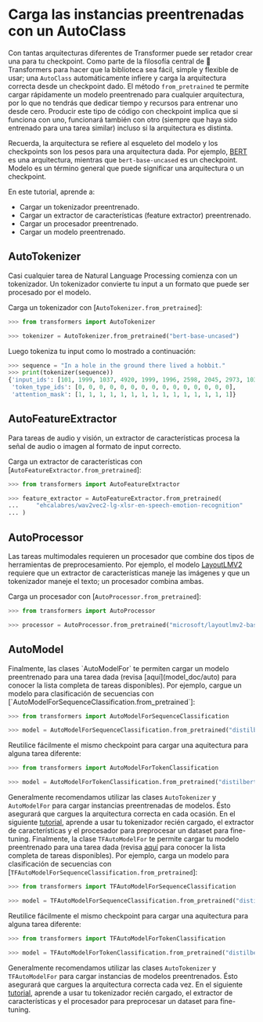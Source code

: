 <!--Copyright 2022 The HuggingFace Team. All rights reserved.

Licensed under the Apache License, Version 2.0 (the "License"); you may not use this file except in compliance with
the License. You may obtain a copy of the License at

http://www.apache.org/licenses/LICENSE-2.0

Unless required by applicable law or agreed to in writing, software distributed under the License is distributed on
an "AS IS" BASIS, WITHOUT WARRANTIES OR CONDITIONS OF ANY KIND, either express or implied. See the License for the
specific language governing permissions and limitations under the License.
-->

# Carga las instancias preentrenadas con un AutoClass

Con tantas arquitecturas diferentes de Transformer puede ser retador crear una para tu checkpoint. Como parte de la filosofía central de 🤗 Transformers para hacer que la biblioteca sea fácil, simple y flexible de usar; una `AutoClass` automáticamente infiere y carga la arquitectura correcta desde un checkpoint dado. El método `from_pretrained` te permite cargar rápidamente un modelo preentrenado para cualquier arquitectura, por lo que no tendrás que dedicar tiempo y recursos para entrenar uno desde cero. Producir este tipo de código con checkpoint implica que si funciona con uno, funcionará también con otro (siempre que haya sido entrenado para una tarea similar) incluso si la arquitectura es distinta.

<Tip>

Recuerda, la arquitectura se refiere al esqueleto del modelo y los checkpoints son los pesos para una arquitectura dada. Por ejemplo, [BERT](https://huggingface.co/bert-base-uncased) es una arquitectura, mientras que `bert-base-uncased` es un checkpoint. Modelo es un término general que puede significar una arquitectura o un checkpoint.

</Tip>

En este tutorial, aprende a:

* Cargar un tokenizador preentrenado.
* Cargar un extractor de características (feature extractor) preentrenado.
* Cargar un procesador preentrenado.
* Cargar un modelo preentrenado.

## AutoTokenizer

Casi cualquier tarea de Natural Language Processing comienza con un tokenizador. Un tokenizador convierte tu input a un formato que puede ser procesado por el modelo.

Carga un tokenizador con [`AutoTokenizer.from_pretrained`]:

```py
>>> from transformers import AutoTokenizer

>>> tokenizer = AutoTokenizer.from_pretrained("bert-base-uncased")
```

Luego tokeniza tu input como lo mostrado a continuación:

```py
>>> sequence = "In a hole in the ground there lived a hobbit."
>>> print(tokenizer(sequence))
{'input_ids': [101, 1999, 1037, 4920, 1999, 1996, 2598, 2045, 2973, 1037, 7570, 10322, 4183, 1012, 102], 
 'token_type_ids': [0, 0, 0, 0, 0, 0, 0, 0, 0, 0, 0, 0, 0, 0, 0], 
 'attention_mask': [1, 1, 1, 1, 1, 1, 1, 1, 1, 1, 1, 1, 1, 1, 1]}
```

## AutoFeatureExtractor

Para tareas de audio y visión, un extractor de características procesa la señal de audio o imagen al formato de input correcto.

Carga un extractor de características con [`AutoFeatureExtractor.from_pretrained`]:

```py
>>> from transformers import AutoFeatureExtractor

>>> feature_extractor = AutoFeatureExtractor.from_pretrained(
...     "ehcalabres/wav2vec2-lg-xlsr-en-speech-emotion-recognition"
... )
```

## AutoProcessor

Las tareas multimodales requieren un procesador que combine dos tipos de herramientas de preprocesamiento. Por ejemplo, el modelo [LayoutLMV2](model_doc/layoutlmv2) requiere que un extractor de características maneje las imágenes y que un tokenizador maneje el texto; un procesador combina ambas.

Carga un procesador con [`AutoProcessor.from_pretrained`]:

```py
>>> from transformers import AutoProcessor

>>> processor = AutoProcessor.from_pretrained("microsoft/layoutlmv2-base-uncased")
```

## AutoModel

<frameworkcontent>
<pt>
Finalmente, las clases `AutoModelFor` te permiten cargar un modelo preentrenado para una tarea dada (revisa [aquí](model_doc/auto) para conocer la lista completa de tareas disponibles). Por ejemplo, cargue un modelo para clasificación de secuencias con [`AutoModelForSequenceClassification.from_pretrained`]:

```py
>>> from transformers import AutoModelForSequenceClassification

>>> model = AutoModelForSequenceClassification.from_pretrained("distilbert-base-uncased")
```

Reutilice fácilmente el mismo checkpoint para cargar una aquitectura para alguna tarea diferente:

```py
>>> from transformers import AutoModelForTokenClassification

>>> model = AutoModelForTokenClassification.from_pretrained("distilbert-base-uncased")
```

Generalmente recomendamos utilizar las clases `AutoTokenizer` y `AutoModelFor` para cargar instancias preentrenadas de modelos. Ésto asegurará que cargues la arquitectura correcta en cada ocasión. En el siguiente [tutorial](preprocessing), aprende a usar tu tokenizador recién cargado, el extractor de características y el procesador para preprocesar un dataset para fine-tuning.
</pt>
<tf>
Finalmente, la clase `TFAutoModelFor` te permite cargar tu modelo preentrenado para una tarea dada (revisa [aquí](model_doc/auto) para conocer la lista completa de tareas disponibles). Por ejemplo, carga un modelo para clasificación de secuencias con [`TFAutoModelForSequenceClassification.from_pretrained`]:

```py
>>> from transformers import TFAutoModelForSequenceClassification

>>> model = TFAutoModelForSequenceClassification.from_pretrained("distilbert-base-uncased")
```

Reutilice fácilmente el mismo checkpoint para cargar una aquitectura para alguna tarea diferente:

```py
>>> from transformers import TFAutoModelForTokenClassification

>>> model = TFAutoModelForTokenClassification.from_pretrained("distilbert-base-uncased")
```

Generalmente recomendamos utilizar las clases `AutoTokenizer` y `TFAutoModelFor` para cargar instancias de modelos preentrenados. Ésto asegurará que cargues la arquitectura correcta cada vez. En el siguiente [tutorial](preprocessing), aprende a usar tu tokenizador recién cargado, el extractor de características y el procesador para preprocesar un dataset para fine-tuning.
</tf>
</frameworkcontent>
